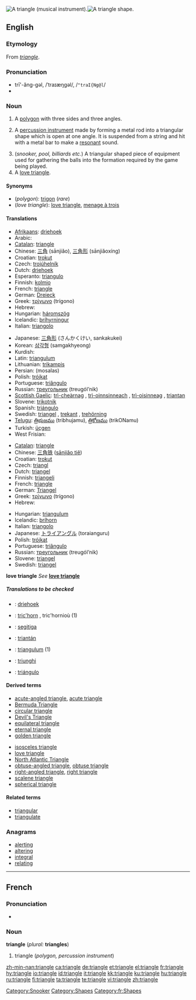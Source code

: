 {{see|Triangle}}
{{wikipedia}}
[[Image:Triangle instrument.png|thumb|right|A triangle (musical instrument).]][[Image:Simple triangle.svg|thumb|right|A triangle shape.]]
==English==

===Etymology===
From {{OF.}} ''[[#French|triangle]]''.

===Pronunciation===
* trī'-ăng-gəl, /ˈtraɪæŋɡəl/, /<tt>"traI{Ng@l</tt>/
* {{audio|en-us-triangle.ogg|Audio (US)}}

===Noun===
{{en-noun}}

# {{geometry}} A [[polygon]] with three sides and three angles.
# {{musici}} A [[percussion instrument]] made by forming a metal rod into a triangular shape which is open at one angle. It is suspended from a string and hit with a metal bar to make a [[resonant]] sound.
# (''snooker, pool, billiards etc.'') A triangular shaped piece of equipment used for gathering the balls into the formation required by the game being played.
# A [[love triangle]].

====Synonyms====
* (''polygon''): [[trigon]] (''rare'')
* (''love triangle''): [[love triangle]], [[menage à trois]]

====Translations====
{{trans-top|polygon}}
* [[Afrikaans]]: [[driehoek]]
* Arabic: {{Arab|[[مثلث]]}} {{unicode|(muθállaθ)}} {{m}}
* [[Catalan]]: [[#Catalan|triangle]]
* Chinese: [[三角]] (sānjiǎo), [[三角形]] (sānjiǎoxíng)
* Croatian: [[trokut]] {{m}}
* Czech: [[trojúhelník]] {{m}}
* Dutch: [[driehoek]]
* Esperanto: [[triangulo]]
* Finnish: [[kolmio]]
* French: [[#French|triangle]] {{m}}
* German: [[Dreieck]] {{n}}
* Greek: [[τρίγωνο]] {{n}} (trígono)
* Hebrew: {{he-translation|משולש|meshulásh}} {{m}}
* Hungarian: [[háromszög]]
* Icelandic: [[þríhyrningur]] {{m}}
* Italian: [[triangolo]] {{m}}
{{trans-mid}}
* Japanese: [[三角形]] (さんかくけい, sankakukei)
* Korean: [[삼각형]] (samgakhyeong)
* Kurdish: {{KUchar|[[سێگۆشه‌]]}}
* Latin: [[triangulum]]
* Lithuanian: [[trikampis]] {{m}}
* Persian: {{fa-Arab|[[مثلث]]}} (mosalas)
* Polish: [[trójkąt]] {{m}}
* Portuguese: [[triângulo]] {{m}}
* Russian: [[треугольник]] (treugól’nik) {{m}}
* [[Scottish Gaelic]]: [[trì-cheàrnag]] {{f}}, [[trì-oinnsinneach]] {{m}}, [[trì-oisinneag]] {{f}}, [[triantan]] {{m}}
* Slovene: [[trikotnik]] {{m}}
* Spanish: [[triángulo]] {{m}}
* Swedish: [[triangel]] {{c}}, [[trekant]] {{c}}, [[trehörning]] {{c}}
* [[Telugu]]: [[త్రిభుజము]] (tribhujamu), [[త్రికోణము]] (trikONamu)
* Turkish: [[üçgen]]
* West Frisian: {{t|fy|trijehoek|c}}
{{trans-bottom}}

{{trans-top|percussion instrument}}
* [[Catalan]]: [[#Catalan|triangle]] {{m}}
* Chinese: [[三角铁]] ([[sānjiǎo tiě]])
* Croatian: [[trokut]] {{m}}
* Czech: [[triangl]] {{m}}
* Dutch: [[triangel]] {{m}}
* Finnish: [[triangeli]]
* French: [[#French|triangle]] {{m}}
* German: [[Triangel]] {{f}}
* Greek: [[τρίγωνο]] {{n}} (trígono)
* Hebrew: {{he-translation|משולש|meshulásh}} {{m}}
{{trans-mid}}
* Hungarian: [[triangulum]]
* Icelandic: [[þríhorn]] {{n}}
* Italian: [[triangolo]] {{m}}
* Japanese: [[トライアングル]] (toraianguru)
* Polish: [[trójkąt]] {{m}}
* Portuguese: [[triângulo]] {{m}}
* Russian: [[треугольник]] (treugól’nik) {{m}}
* Slovene: [[triangel]] {{m}}
* Swedish: [[triangel]] {{c}}
{{trans-bottom}}

'''love triangle'''
''See'' '''[[love triangle]]'''

=====Translations to be checked=====
<!--Remove this section once all of the translations below have been moved into the tables above.-->
{{checktrans-top}}
* {{ttbc|Afrikaans}}: [[driehoek]]
* {{ttbc|Breton}}: [[tric'horn]] {{m}}, tric'hornioù {{p}} (1)
* {{ttbc|Indonesian}}: [[segitiga]]
{{checktrans-mid}}
* {{ttbc|Irish}}: [[triantán]]
* {{ttbc|Latin}}: [[triangulum]] {{n}} (1)
* {{ttbc|Romanian}}: [[triunghi]] {{n}}
* {{ttbc|Spanish}}: [[triángulo]] {{m}}
{{checktrans-bottom}}

====Derived terms====
{{top2}}
* [[acute-angled triangle]], [[acute triangle]]
* [[Bermuda Triangle]]
* [[circular triangle]]
* [[Devil's Triangle]]
* [[equilateral triangle]]
* [[eternal triangle]]
* [[golden triangle]]
{{mid2}}
* [[isosceles triangle]]
* [[love triangle]]
* [[North Atlantic Triangle]]
* [[obtuse-angled triangle]], [[obtuse triangle]]
* [[right-angled triangle]], [[right triangle]]
* [[scalene triangle]]
* [[spherical triangle]]
{{bottom2}}

====Related terms====
* [[triangular]]
* [[triangulate]]

===Anagrams===
*[[alerting]]
*[[altering]]
*[[integral]]
*[[relating]]

[[Category:Snooker]]

----

==French==

===Pronunciation===
* {{audio|Fr-triangle.ogg|audio}}

===Noun===
'''triangle''' {{m}} (''plural:'' '''triangles''')

# triangle (''polygon, percussion instrument'')

[[Category:Shapes]]
[[Category:fr:Shapes]]

[[zh-min-nan:triangle]]
[[ca:triangle]]
[[de:triangle]]
[[et:triangle]]
[[el:triangle]]
[[fr:triangle]]
[[hy:triangle]]
[[io:triangle]]
[[id:triangle]]
[[it:triangle]]
[[kk:triangle]]
[[ku:triangle]]
[[hu:triangle]]
[[ru:triangle]]
[[fi:triangle]]
[[ta:triangle]]
[[te:triangle]]
[[vi:triangle]]
[[zh:triangle]]